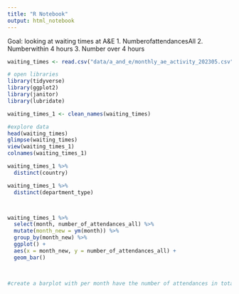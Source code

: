 ```yaml
---
title: "R Notebook"
output: html_notebook
---
```

Goal: looking at waiting times at A&E
1. NumberofattendancesAll
2. Numberwithin 4 hours
3. Number over 4 hours
```r
waiting_times <- read.csv("data/a_and_e/monthly_ae_activity_202305.csv")
```

```r
# open libraries
library(tidyverse)
library(ggplot2)
library(janitor)
library(lubridate)
```

```r
waiting_times_1 <- clean_names(waiting_times)
```

```r
#explore data
head(waiting_times)
glimpse(waiting_times)
view(waiting_times_1)
colnames(waiting_times_1)
```

```r
waiting_times_1 %>% 
  distinct(country)

waiting_times_1 %>% 
  distinct(department_type)



waiting_times_1 %>% 
  select(month, number_of_attendances_all) %>% 
  mutate(month_new = ym(month)) %>% 
  group_by(month_new) %>% 
  ggplot() +
  aes(x = month_new, y = number_of_attendances_all) +
  geom_bar()
  
  
```



```r
#create a barplot with per month have the number of attendances in total

```


